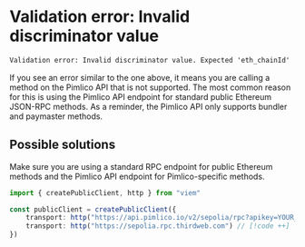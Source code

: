 # Validation error: Invalid discriminator value

```txt
Validation error: Invalid discriminator value. Expected 'eth_chainId' | 'eth_supportedEntryPoints' | 'eth_coinbase' | 'eth_estimateUserOperationGas' | 'eth_sendUserOperation' | 'eth_getUserOperationByHash' | 'eth_getUserOperationReceipt' | 'pm_supportedEntryPoints' | 'pm_sponsorUserOperation' | 'web3_clientVersion' | 'pimlico_getUserOperationStatus' | 'pimlico_getUserOperationGasPrice' | 'pimlico_getBalance' | 'pm_validateSponsorshipPolicies' at \"method\""
```

If you see an error similar to the one above, it means you are calling a method on the Pimlico API that is not supported. The most common reason for this is using the Pimlico API endpoint for standard public Ethereum JSON-RPC methods. As a reminder, the Pimlico API only supports bundler and paymaster methods.

## Possible solutions

Make sure you are using a standard RPC endpoint for public Ethereum methods and the Pimlico API endpoint for Pimlico-specific methods.

```ts
import { createPublicClient, http } from "viem"

const publicClient = createPublicClient({
    transport: http("https://api.pimlico.io/v2/sepolia/rpc?apikey=YOUR_PIMLICO_API_KEY") // [!code --]
    transport: http("https://sepolia.rpc.thirdweb.com") // [!code ++]
})
```
